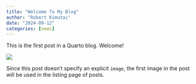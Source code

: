 ```yaml
---
title: "Welcome To My Blog"
author: "Robert Kimutai"
date: "2024-09-12"
categories: [news]
---
```


This is the first post in a Quarto blog. Welcome!

![](thumbnail.jpg)

Since this post doesn't specify an explicit `image`, the first image in the post will be used in the listing page of posts.
